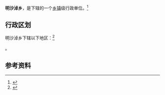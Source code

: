 {{中国乡级行政区|15/02/21/214/000}}

'''明沙淖乡'''，是{{PRC admin/fullname|15/02/21/214/000|3}}下辖的一个[[乡镇|乡镇]]级行政单位。<ref>{{PRC admin/ref sgc|{{PRC admin/parent|15/02/21/214/000}}}}</ref>

== 行政区划 ==

明沙淖乡下辖以下地区：<ref>{{PRC admin/ref sgc|15/02/21/214/000}}</ref>

{{PRC admin/children|15/02/21/214/000}}。

== 参考资料 ==

{{reflist}}

{{行政区划小作品}}
{{PRC admin/navcat|15/02/21/214/000}}